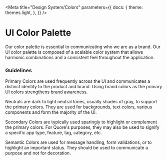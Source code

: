 <!-- Colors.stories.mdx -->




<Meta
    title="Design System/Colors"
    parameters={{
        docs: {
            theme: themes.light,
        },
    }}
/>

# UI Color Palette

Our color palette is essential to communicating who we are as a brand. Our UI color palette is composed of a scalable color system that allows harmonic combinations and a consistent feel throughout the application.

### Guidelines

Primary Colors are used frequently across the UI and communicates a distinct identity to the product and brand. Using brand colors as the primary UI colors strengthens brand awareness.

Neutrals are dark to light neutral tones, usually shades of gray, to support the primary colors. They are used for backgrounds, text colors, various components and form the majority of the UI.

Secondary Colors are typically used sparingly to highlight or complement the primary colors. For Quore's purposes, they may also be used to signify a specific app type, feature, tag, category, etc.

Semantic Colors are used for message handling, form validations, or to highlight an important status. They should be used to communicate a purpose and not for decoration.

<ColorPalette>
    <ColorItem
        title="Yellow"
        subtitle="Primary"
        colors={tailwindColors.yellow}
    />
    <ColorItem title="Green" subtitle="Primary" colors={tailwindColors.green} />
    <ColorItem
        title="Blush"
        subtitle="Primary"
        colors={tailwindColors.blush}
    />
    <ColorItem
        title="Cream"
        subtitle="Neutrals"
        colors={tailwindColors.cream}
    />
    <ColorItem title="Gray" subtitle="Neutrals" colors={tailwindColors.gray} />
    <ColorItem title="Rose" subtitle="Secondary" colors={tailwindColors.rose} />
    <ColorItem title="Teal" subtitle="Secondary" colors={tailwindColors.teal} />
    <ColorItem title="Blue" subtitle="Secondary" colors={tailwindColors.blue} />
    <ColorItem
        title="Purple"
        subtitle="Secondary"
        colors={tailwindColors.purple}
    />

</ColorPalette>
